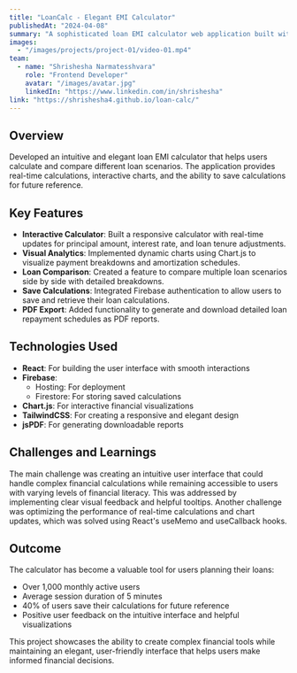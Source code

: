 ```yaml
---
title: "LoanCalc - Elegant EMI Calculator"
publishedAt: "2024-04-08"
summary: "A sophisticated loan EMI calculator web application built with React and Firebase, featuring real-time calculations and loan comparison tools."
images:
  - "/images/projects/project-01/video-01.mp4"
team:
  - name: "Shrishesha Narmatesshvara"
    role: "Frontend Developer"
    avatar: "/images/avatar.jpg"
    linkedIn: "https://www.linkedin.com/in/shrishesha"
link: "https://shrishesha4.github.io/loan-calc/"
---
```


## Overview

Developed an intuitive and elegant loan EMI calculator that helps users calculate and compare different loan scenarios. The application provides real-time calculations, interactive charts, and the ability to save calculations for future reference.

## Key Features

- **Interactive Calculator**: Built a responsive calculator with real-time updates for principal amount, interest rate, and loan tenure adjustments.
- **Visual Analytics**: Implemented dynamic charts using Chart.js to visualize payment breakdowns and amortization schedules.
- **Loan Comparison**: Created a feature to compare multiple loan scenarios side by side with detailed breakdowns.
- **Save Calculations**: Integrated Firebase authentication to allow users to save and retrieve their loan calculations.
- **PDF Export**: Added functionality to generate and download detailed loan repayment schedules as PDF reports.

## Technologies Used

- **React**: For building the user interface with smooth interactions
- **Firebase**:
  - Hosting: For deployment
  - Firestore: For storing saved calculations
- **Chart.js**: For interactive financial visualizations
- **TailwindCSS**: For creating a responsive and elegant design
- **jsPDF**: For generating downloadable reports

## Challenges and Learnings

The main challenge was creating an intuitive user interface that could handle complex financial calculations while remaining accessible to users with varying levels of financial literacy. This was addressed by implementing clear visual feedback and helpful tooltips. Another challenge was optimizing the performance of real-time calculations and chart updates, which was solved using React's useMemo and useCallback hooks.

## Outcome

The calculator has become a valuable tool for users planning their loans:
- Over 1,000 monthly active users
- Average session duration of 5 minutes
- 40% of users save their calculations for future reference
- Positive user feedback on the intuitive interface and helpful visualizations

This project showcases the ability to create complex financial tools while maintaining an elegant, user-friendly interface that helps users make informed financial decisions.
